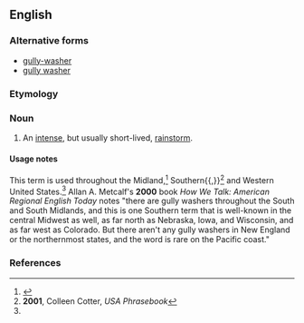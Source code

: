 ==English==

===Alternative forms===
* [[gully-washer]]
* [[gully washer]]

===Etymology===
{{compound|gully|washer}}

===Noun===
{{en-noun}}

# {{context|US|informal|lang=en}} An [[intense]], but usually short-lived, [[rainstorm]].
{{USRegionDisputed}}

====Usage notes====
This term is used throughout the Midland,<ref name="Dict.com">{{R:Dictionary.com}}</ref> Southern{{,}}<ref>'''2001''', Colleen Cotter, ''USA Phrasebook''</ref> and Western United States.<ref name="Dict.com"></ref> Allan A. Metcalf's '''2000''' book ''How We Talk: American Regional English Today'' notes "there are gully washers throughout the South and South Midlands, and this is one Southern term that is well-known in the central Midwest as well, as far north as Nebraska, Iowa, and Wisconsin, and as far west as Colorado. But there aren't any gully washers in New England or the northernmost states, and the word is rare on the Pacific coast."

===References===
<references/>